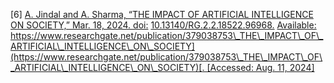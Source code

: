 \[6\]	[A. Jindal and A. Sharma, “THE IMPACT OF ARTIFICIAL INTELLIGENCE ON SOCIETY,” Mar. 18, 2024\. doi:](http://paperpile.com/b/Lj1YHA/JHeRt) [10.13140/RG.2.2.18522.96968.](http://dx.doi.org/10.13140/RG.2.2.18522.96968.) [Available:](http://paperpile.com/b/Lj1YHA/JHeRt) [https://www.researchgate.net/publication/379038753\_THE\_IMPACT\_OF\_ARTIFICIAL\_INTELLIGENCE\_ON\_SOCIETY](https://www.researchgate.net/publication/379038753\_THE\_IMPACT\_OF\_ARTIFICIAL\_INTELLIGENCE\_ON\_SOCIETY)[. \[Accessed: Aug. 11, 2024\]](http://paperpile.com/b/Lj1YHA/JHeRt)